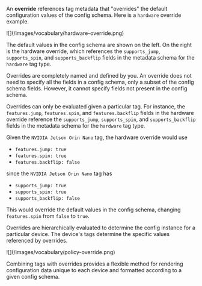 An **override** references tag metadata that "overrides" the default configuration values of the config schema. Here is a `hardware` override example.

<Frame>
  ![](/images/vocabulary/hardware-override.png)
</Frame>

The default values in the config schema are shown on the left. On the right is the
hardware override, which references the `supports_jump`, `supports_spin`, and
`supports_backflip` fields in the metadata schema for the `hardware` tag type.

Overrides are completely named and defined by you. An override does not need to specify
all the fields in a config schema, only a subset of the config schema fields. However,
it cannot specify fields not present in the config schema.

Overrides can only be evaluated given a particular tag. For instance, the
`features.jump`, `features.spin`, and `features.backflip` fields in the hardware
override reference the `supports_jump`, `supports_spin`, and `supports_backflip` fields
in the metadata schema for the `hardware` tag type.

Given the `NVIDIA Jetson Orin Nano` tag, the hardware override would use

- `features.jump: true`
- `features.spin: true`
- `features.backflip: false`

since the `NVIDIA Jetson Orin Nano` tag has

- `supports_jump: true`
- `supports_spin: true`
- `supports_backflip: false`

This would override the default values in the config schema, changing `features.spin`
from `false` to `true`.

Overrides are hierarchically evaluated to determine the config instance for a particular device. The device's tags determine the specific values referenced by overrides.

<Frame>
  ![](/images/vocabulary/policy-override.png)
</Frame>

Combining tags with overrides provides a flexible method for rendering configuration data unique to each device and formatted according to a given config schema.